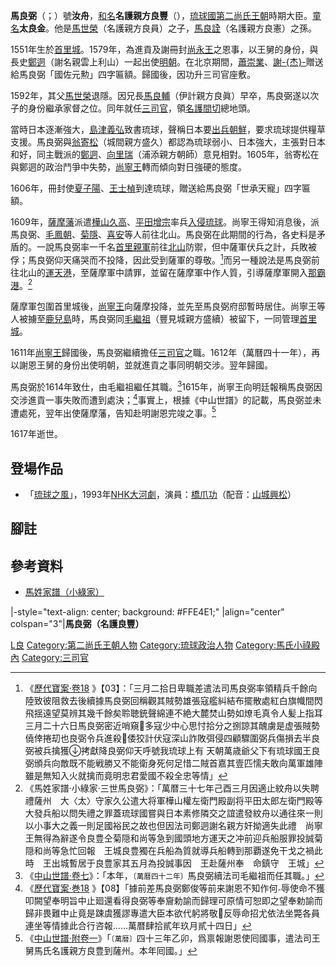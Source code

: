 {{東亞男性歷史人物
|名稱=馬良弼
|身份=[[琉球國|琉球國]][[第二尚氏王朝|第二尚氏王朝]]時期大臣
|畫像=
|說明=
|姓=
|名=
|姓名=馬良弼
|字=
|名乘=良豐
|官職=[[三司官|三司官]]
|封爵=[[親方|親方]]
|封號=
|御稱號=
|宮號1=
|宮號2=
|封地=[[名護間切|名護間切]]
|神號=
|尊號=
|乳名=
|幼名=
|兒名=
|童名=太良金
|小字=
|號=汝舟
|法號=
|院號=
|其他名號=
|出生年=1551年<br />（嘉靖三十年）
|出生地=[[琉球國|琉球國]][[首里|首里]]
|婚年=
|逝世年=1617年<br />（萬曆四十五年十一月十五日）
|逝世地=
|諡號=
|墳墓=
|父親=名護親方[[馬世榮|馬世榮]]（良員）
|嫡母=
|母親=名護大按司志良禮[[毛氏景雲|毛氏景雲]]（父[[毛見彩|毛見彩]]）
|元配=
|正室=
|妻=[[毛氏梅南|毛氏梅南]]
|繼室=
|平妻=
|側室=
|元配之父=
|元配之嫡母=
|元配之母=
|正室之父=
|正室之嫡母=
|正室之母=
|妻之父=池城親方[[毛廉|毛廉]]（毛氏安棟）
|妻之嫡母=
|妻之母=
|繼室之父=
|繼室之嫡母=
|繼室之母=
|平妻之父=
|平妻之嫡母=
|平妻之母=
|兄弟=伊計親方[[馬良輔|馬良輔]]（馬氏良真）
|姊妹=[[馬氏真鍋樽金|馬氏真鍋樽金]]（夫北溪王子[[尚桓|尚桓]]）<br/>阿真首武志良禮[[馬氏月仙|馬氏月仙]]（夫中城親方[[向之俊|向之俊]]）<br/>北溪親方[[馬成龍|馬成龍]]（馬氏良辰）
|嫡兄弟=
|嫡姊妹=
|庶兄弟=
|庶姊妹=
|同胞兄弟=
|同胞姊妹=
|異母兄弟=
|異母姊妹=
|異父兄弟=
|異父姊妹=
|繼兄弟=
|繼姊妹=
|子=與那灞親雲上[[馬秀|馬秀]]（馬氏良寧）
|女=君豐見按司[[馬氏花岳|馬氏花岳]]（夫[[向繼善|向繼善]]）<br/>[[馬氏月桂|馬氏月桂]]（夫[[孟歸仁|孟歸仁]]）<br/>豐見按司加那志[[馬氏蘭閨|馬氏蘭閨]]（夫[[尚豐王|尚豐王]]）
|嫡子=
|嫡女=
|庶子=
|庶女=
|養子=名護親方[[馬繼盛|馬繼盛]]（[[馬氏良益|馬氏良益]]，父孟歸仁，母馬氏月桂）
|養女=
|繼子=
|繼女=
|注釋=}}

'''馬良弼'''（{{ryu|r=馬良弼|kn=マユフィチ|rm=Ma-yufici|f=h}}；{{bd|1551年||1617年||CatIdx=S馬}}）號'''汝舟'''，[[和名|和名]]'''名護親方良豐'''（{{ryu|r=名護 親方 良豐|shin=名護 親方 良豊|kn=ナグ ウェーカタ ユホー|rm=Nagu Ueekata Yuhoo}}），[[琉球國|琉球國]][[第二尚氏王朝|第二尚氏王朝]]時期大臣。[[童名|童名]]'''太良金'''。他是[[馬世榮|馬世榮]]（名護親方良員）之子，[[馬良詮|馬良詮]]（名護親方良憲）之孫。

1551年生於[[首里城|首里城]]。1579年，為進貢及謝冊封[[尚永王|尚永王]]之恩事，以王舅的身份，與長史[[鄭迵|鄭迵]]（謝名親雲上利山）一起出使[[明朝|明朝]]。在北京期間，[[蕭崇業|蕭崇業]]、[[謝杰_(明朝)|謝-{杰}-]]贈送給馬良弼「國佐元勲」四字匾額。歸國後，因功升三司官座敷。

1592年，其父[[馬世榮|馬世榮]]退隱。因兄長[[馬良輔|馬良輔]]（伊計親方良眞）早卒，馬良弼遂以次子的身份繼承家督之位。同年就任[[三司官|三司官]]，領[[名護間切|名護間切]]總地頭。

當時日本逐漸強大，[[島津義弘|島津義弘]]致書琉球，聲稱日本要[[萬曆朝鮮之役|出兵朝鮮]]，要求琉球提供糧草支援。馬良弼與[[翁寄松|翁寄松]]（城間親方盛久）都認為琉球弱小、日本強大，主張對日本和好，同主戰派的[[鄭迵|鄭迵]]、[[向里瑞|向里瑞]]（浦添親方朝師）意見相對。1605年，翁寄松在與鄭迵的政治鬥爭中失勢，[[尚寧王|尚寧王]]轉而傾向對日強硬的態度。

1606年，冊封使[[夏子陽|夏子陽]]、[[王士楨|王士楨]]到達琉球，贈送給馬良弼「世承天寵」四字匾額。

1609年，[[薩摩藩|薩摩藩]]派遣[[樺山久高|樺山久高]]、[[平田增宗|平田增宗]]率兵[[薩摩入侵琉球|入侵琉球]]。尚寧王得知消息後，派馬良弼、[[毛鳳朝|毛鳳朝]]、[[菊隱|菊隱]]、[[喜安|喜安]]等人前往北山。馬良弼在此期間的行為，各史料是矛盾的。一說馬良弼率一千名[[首里親軍|首里親軍]]前往[[北山|北山]]防禦，但中薩軍伏兵之計，兵敗被俘；馬良弼仰天痛哭而不投降，因此受到薩軍的尊敬。<ref>《[http://www.tulips.tsukuba.ac.jp/limedio/dlam/B1241186/1/vol03/rekiho1txt/18.txt 歷代寶案·卷18] {{webarchive|url=https://web.archive.org/web/20140106041236/http://www.tulips.tsukuba.ac.jp/limedio/dlam/B1241186/1/vol03/rekiho1txt/18.txt |date=2014-01-06 }}》【03】：「三月二拾日卑職差遣法司馬良弼率領精兵千餘向陸致彼阻救去後續據馬良弼回稱觀其賊勢雄張寇艦糾結布擺散處紅白旗幟間閃飛揺遠望莫辨其幾千餘矣聆聴銃聲綿連不絶大麓焚山勢如燎毛真令人髪上指耳三月二十六日馬良弼密近哨窺多寇少中心思忖拾分之捌諒其醜虜是虚張賊勢僥倖捲刧也良弼令兵進殺倭狡計伏寇深山詐敗弭侵四顧驟圍弼兵傷損去半良弼被兵擒獲拷獻降良弼仰天呼號我琉球上有 天朝萬歳爺父下有琉球國王良弼頒兵向敵既不能戦勝又不能衛身死何足惜二賊首嘉其壹匹懦夫敢向萬軍雄陣雖是無知入火就擒而竟明忠君愛國不殺全忠等情」</ref>而另一種說法是馬良弼前往北山的[[運天港|運天港]]，至薩摩軍中請罪，並留在薩摩軍中作人質，引導薩摩軍開入[[那霸港|那霸港]]。<ref>《馬姓家譜·小綠家·三世馬良弼》：「萬暦三十七年己酉三月因適止紋舟以失聘禮薩州　大〈太〉守家久公遣大将軍樺山權左衛門殿副将平田太郎左衛門殿等大發兵船以問失禮之罪蓋琉球國嘗與日本素修隣交之誼遣發紋舟以通往來一則以小事大之義一則足國裕民之故也但因法司鄭迵謝名親方奸拗適失此禮　尚寧王無得為辭遂令良豊仝菊隠和尚等急到國頭地方運天之冲前迎兵船服罪投誠菊隠和尚等急忙回報　王城良豊獨在兵船為質就導兵船轉到那覇遂免干戈之禍此時　王出城暫居于良豊家其五月為投誠事因　王赴薩州奉　命鎮守　王城」</ref>

薩摩軍包圍首里城後，[[尚寧王|尚寧王]]向薩摩投降，並先至馬良弼府邸暫時居住。尚寧王等人被擄至[[鹿兒島縣|鹿兒島]]時，馬良弼同[[毛繼祖|毛繼祖]]（豐見城親方盛續）被留下，一同管理[[首里城|首里城]]。

1611年[[尚寧王|尚寧王]]歸國後，馬良弼繼續擔任[[三司官|三司官]]之職。1612年（萬曆四十一年），再以謝恩王舅的身份出使明朝，並就進貢之事同明朝交涉。翌年歸國。

馬良弼於1614年致仕，由毛繼祖繼任其職。<ref>《[[:s:中山世譜/卷07|中山世譜·卷七]]》：「本年，<small>〔萬曆四十二年〕</small>馬良弼續法司毛繼祖而任其職。」</ref>1615年，尚寧王向明廷報稱馬良弼因交涉進貢一事失敗而遭到處決；<ref>《[http://www.tulips.tsukuba.ac.jp/limedio/dlam/B1241186/1/vol03/rekiho1txt/18.txt 歷代寶案·巻18] {{webarchive|url=https://web.archive.org/web/20140106041236/http://www.tulips.tsukuba.ac.jp/limedio/dlam/B1241186/1/vol03/rekiho1txt/18.txt |date=2014-01-06 }}》【08】「據前差馬良弼鄭俊等前来謝恩不知作何辱使命不獲叩闕望奉明旨中止廻還看得良弼等奉齎勅諭而歸理可原情可恕即之望奉勅諭而歸非畏難中止竟是踈虞獲謬專遣大臣本欲代躬將敬反辱命招尤依法坐斃各員連坐等情據此合行咨報……萬暦肆拾貳年玖月貳十四日」</ref>事實上，根據《中山世譜》的記載，馬良弼並未遭處死，翌年出使薩摩藩，告知赴明謝恩完竣之事。<ref>《[[:s:中山世譜/附卷一|中山世譜·附卷一]]》「<small>〔萬暦〕</small>四十三年乙卯，爲禀報謝恩使囘國事，遣法司王舅馬氏名護親方良豊到薩州。本年囘國。」</ref>

1617年逝世。

== 登場作品 ==
*「[[琉球之風_(電視劇)|琉球之風]]」，1993年[[NHK大河劇|NHK大河劇]]，演員：[[橋爪功|橋爪功]]（配音：[[山城興松|山城興松]]）
==腳註==
{{reflist}}
==參考資料==
*[https://web.archive.org/web/20131214002154/http://www.tulips.tsukuba.ac.jp/limedio/dlam/B1241188/1/vol05/syuri/518.htm 馬姓家譜（小綠家）]
{{start box}}
|-style="text-align: center; background: #FFE4E1;"
|align="center" colspan="3"|'''馬良弼（名護良豐）'''
{{s-before|[[馬世榮|馬世榮]]<br/>（名護良員）}}
{{s-title|[[琉球國|琉球國]][[琉球三司官列表#酉日番|酉日番法司]]|1592年—1609年}}
{{s-after|[[毛繼祖|毛繼祖]]<br/>（代理三司官）}}
{{s-before|[[毛繼祖|毛繼祖]]<br/>（豐見城盛續）}}
{{s-title|[[琉球國|琉球國]][[琉球三司官列表#酉日番|酉日番法司]]|1611年—1614年}}
{{s-after|[[毛繼祖|毛繼祖]]}}
{{end box}}
{{三司官}}
[[Category:馬姓|L良]]
[[Category:第二尚氏王朝人物|Category:第二尚氏王朝人物]]
[[Category:琉球政治人物|Category:琉球政治人物]]
[[Category:馬氏小祿殿內|Category:馬氏小祿殿內]]
[[Category:三司官|Category:三司官]]